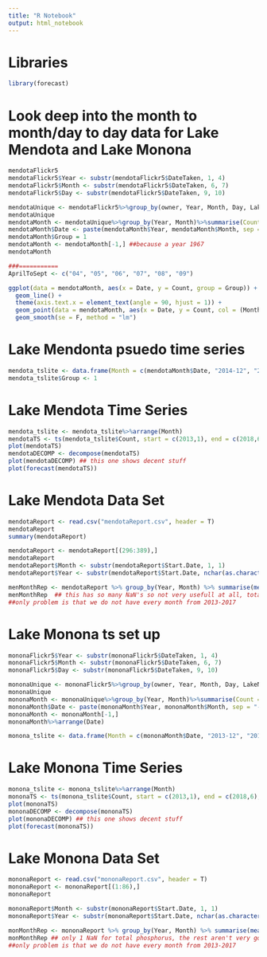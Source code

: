 ```yaml
---
title: "R Notebook"
output: html_notebook
---
```



Libraries
===

```r
library(forecast)
```


Look deep into the month to month/day to day data for Lake Mendota and Lake Monona
===

```r
mendotaFlickr5
mendotaFlickr5$Year <- substr(mendotaFlickr5$DateTaken, 1, 4)
mendotaFlickr5$Month <- substr(mendotaFlickr5$DateTaken, 6, 7)
mendotaFlickr5$Day <- substr(mendotaFlickr5$DateTaken, 9, 10)

mendotaUnique <- mendotaFlickr5%>%group_by(owner, Year, Month, Day, LakeName)%>%summarise(Count = n())
mendotaUnique
mendotaMonth <- mendotaUnique%>%group_by(Year, Month)%>%summarise(Count = n())
mendotaMonth$Date <- paste(mendotaMonth$Year, mendotaMonth$Month, sep = "-")
mendotaMonth$Group = 1
mendotaMonth <- mendotaMonth[-1,] ##because a year 1967
mendotaMonth

###===========
AprilToSept <- c("04", "05", "06", "07", "08", "09")

ggplot(data = mendotaMonth, aes(x = Date, y = Count, group = Group)) +
  geom_line() +
  theme(axis.text.x = element_text(angle = 90, hjust = 1)) +
  geom_point(data = mendotaMonth, aes(x = Date, y = Count, col = (Month %in% AprilToSept)), size = 4) +
  geom_smooth(se = F, method = "lm")
```

Lake Mendonta psuedo time series
===

```r
mendota_tslite <- data.frame(Month = c(mendotaMonth$Date, "2014-12", "2015-03", "2015-10", "2015-12", "2017-10"), Count = c(mendotaMonth$Count, 0,0,0,0,0))
mendota_tslite$Group <- 1
```

Lake Mendota Time Series
===

```r
mendota_tslite <- mendota_tslite%>%arrange(Month)
mendotaTS <- ts(mendota_tslite$Count, start = c(2013,1), end = c(2018,6), frequency = 12)
plot(mendotaTS)
mendotaDECOMP <- decompose(mendotaTS)
plot(mendotaDECOMP) ## this one shows decent stuff
plot(forecast(mendotaTS))
```

Lake Mendota Data Set
===

```r
mendotaReport <- read.csv("mendotaReport.csv", header = T)
mendotaReport
summary(mendotaReport)

mendotaReport <- mendotaReport[(296:389),]
mendotaReport
mendotaReport$Month <- substr(mendotaReport$Start.Date, 1, 1) 
mendotaReport$Year <- substr(mendotaReport$Start.Date, nchar(as.character(mendotaReport$Start.Date)) - 3, nchar(as.character(mendotaReport$Start.Date))) 

menMonthRep <- mendotaReport %>% group_by(Year, Month) %>% summarise(mean(Secchi..Feet., na.rm = T), mean(Chlorophyll.ug.l., na.rm = T), mean(Lake.Level, na.rm = T), mean(Total.Phosphorus.ug.l., na.rm = T))
menMonthRep  ## this has so many NaN's so not very usefull at all, total phosphorus has all entries tho so maybe???
##only problem is that we do not have every month from 2013-2017
```


Lake Monona ts set up
===

```r
mononaFlickr5$Year <- substr(mononaFlickr5$DateTaken, 1, 4)
mononaFlickr5$Month <- substr(mononaFlickr5$DateTaken, 6, 7)
mononaFlickr5$Day <- substr(mononaFlickr5$DateTaken, 9, 10)

mononaUnique <- mononaFlickr5%>%group_by(owner, Year, Month, Day, LakeName)%>%summarise(Count = n())
mononaUnique
mononaMonth <- mononaUnique%>%group_by(Year, Month)%>%summarise(Count = n())
mononaMonth$Date <- paste(mononaMonth$Year, mononaMonth$Month, sep = "-")
mononaMonth <- mononaMonth[-1,]
mononaMonth%>%arrange(Date)

monona_tslite <- data.frame(Month = c(mononaMonth$Date, "2013-12", "2014-01", "2014-02","2011-03","2014-04","2015-01","2015-02","2015-03","2015-12","2016-12","2017-02","2017-04","2017-10","2017-11","2017-12","2018-03"), Count = c(mononaMonth$Count, rep(0,16)))
```

Lake Monona Time Series
===

```r
monona_tslite <- monona_tslite%>%arrange(Month)
mononaTS <- ts(monona_tslite$Count, start = c(2013,1), end = c(2018,6), frequency = 12)
plot(mononaTS)
mononaDECOMP <- decompose(mononaTS)
plot(mononaDECOMP) ## this one shows decent stuff
plot(forecast(mononaTS))
```

Lake Monona Data Set
===

```r
mononaReport <- read.csv("mononaReport.csv", header = T)
mononaReport <- mononaReport[(1:86),]
mononaReport

mononaReport$Month <- substr(mononaReport$Start.Date, 1, 1)
mononaReport$Year <- substr(mononaReport$Start.Date, nchar(as.character(mononaReport$Start.Date)) - 3, nchar(as.character(mononaReport$Start.Date)))

monMonthRep <- mononaReport %>% group_by(Year, Month) %>% summarise(mean(Secchi..Feet., na.rm = T), mean(Chlorophyll.ug.l., na.rm = T), mean(Lake.Level, na.rm = T), mean(Total.Phosphorus.ug.l., na.rm = T))
monMonthRep ## only 1 NaN for total phosphorus, the rest aren't very good tho
##only problem is that we do not have every month from 2013-2017
```

